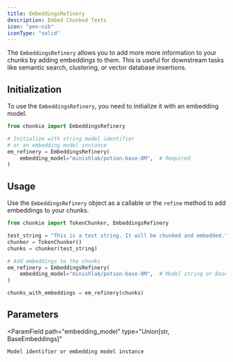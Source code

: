 ```yaml
---
title: EmbeddingsRefinery
description: Embed Chunked Texts
icon: "pen-nib"
iconType: "solid"
---
```


The `EmbeddingsRefinery` allows you to add more more information
to your chunks by adding embeddings to them. This is useful for
downstream tasks like semantic search, clustering, or vector database insertions.

## Initialization

To use the `EmbeddingsRefinery`, you need to initialize it with an embedding model.

```python
from chonkie import EmbeddingsRefinery

# Initialize with string model identifier
# or an embedding model instance
em_refinery = EmbeddingsRefinery(
    embedding_model="minishlab/potion-base-8M",  # Required
)
```

## Usage
Use the `EmbeddingsRefinery` object as a callable or the 
`refine` method to add embeddings to your chunks.

```python
from chonkie import TokenChunker, EmbeddingsRefinery

test_string = "This is a test string. It will be chunked and embedded."
chunker = TokenChunker()
chunks = chunker(test_string)

# Add embeddings to the chunks
em_refinery = EmbeddingsRefinery(
    embedding_model="minishlab/potion-base-8M",  # Model string or BaseEmbeddings instance
)

chunks_with_embeddings = em_refinery(chunks)
```

## Parameters
<ParamField
    path="embedding_model"
    type="Union[str, BaseEmbeddings]"
>
    Model identifier or embedding model instance
</ParamField>
